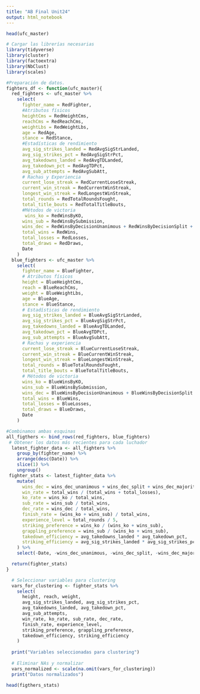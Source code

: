 ```yaml
---
title: "AB Final Unit24"
output: html_notebook
---
```


```r
head(ufc_master)
```

```r
# Cargar las librerías necesarias
library(tidyverse)
library(cluster)
library(factoextra)
library(NbClust)
library(scales)
```

```r
#Preparación de datos.
fighters_df <- function(ufc_master){
  red_fighters <- ufc_master %>% 
    select(
      fighter_name = RedFighter,
      #Atributos físicos
      heightCms = RedHeightCms,
      reachCms = RedReachCms,
      weightLbs = RedWeightLbs,
      age = RedAge,
      stance = RedStance,
      #Estadísticas de rendimiento
      avg_sig_strikes_landed = RedAvgSigStrLanded,
      avg_sig_strikes_pct = RedAvgSigStrPct,
      avg_takedowns_landed = RedAvgTDLanded,
      avg_takedown_pct = RedAvgTDPct,
      avg_sub_attempts = RedAvgSubAtt,
      # Rachas y Experiencia
      current_lose_streak = RedCurrentLoseStreak,
      current_win_streak = RedCurrentWinStreak,
      longest_win_streak = RedLongestWinStreak,
      total_rounds = RedTotalRoundsFought,
      total_title_bouts = RedTotalTitleBouts,
      #Métodos de victoria
       wins_ko = RedWinsByKO,
      wins_sub = RedWinsBySubmission,
      wins_dec = RedWinsByDecisionUnanimous + RedWinsByDecisionSplit +     RedWinsByDecisionMajority,
      total_wins = RedWins,
      total_losses = RedLosses,
      total_draws = RedDraws,
      Date
    )
  blue_fighters <- ufc_master %>%
    select(
      fighter_name = BlueFighter,
      # Atributos físicos
      height = BlueHeightCms,
      reach = BlueReachCms,
      weight = BlueWeightLbs,
      age = BlueAge,
      stance = BlueStance,
      # Estadísticas de rendimiento
      avg_sig_strikes_landed = BlueAvgSigStrLanded,
      avg_sig_strikes_pct = BlueAvgSigStrPct,
      avg_takedowns_landed = BlueAvgTDLanded,
      avg_takedown_pct = BlueAvgTDPct,
      avg_sub_attempts = BlueAvgSubAtt,
      # Rachas y experiencia
      current_lose_streak = BlueCurrentLoseStreak,
      current_win_streak = BlueCurrentWinStreak,
      longest_win_streak = BlueLongestWinStreak,
      total_rounds = BlueTotalRoundsFought,
      total_title_bouts = BlueTotalTitleBouts,
      # Métodos de victoria
      wins_ko = BlueWinsByKO,
      wins_sub = BlueWinsBySubmission,
      wins_dec = BlueWinsByDecisionUnanimous + BlueWinsByDecisionSplit + BlueWinsByDecisionMajority,
      total_wins = BlueWins,
      total_losses = BlueLosses,
      total_draws = BlueDraws,
      Date
    )

#Combinamos ambas esquinas
all_figthers <- bind_rows(red_fighters, blue_fighters)
 # Obtener los datos más recientes para cada luchador
  latest_fighter_data <- all_fighters %>%
    group_by(fighter_name) %>%
    arrange(desc(Date)) %>%
    slice(1) %>%
    ungroup()
 fighter_stats <- latest_fighter_data %>%
    mutate(
      wins_dec = wins_dec_unanimous + wins_dec_split + wins_dec_majority,
      win_rate = total_wins / (total_wins + total_losses),
      ko_rate = wins_ko / total_wins,
      sub_rate = wins_sub / total_wins,
      dec_rate = wins_dec / total_wins,
      finish_rate = (wins_ko + wins_sub) / total_wins,
      experience_level = total_rounds / 5,
      striking_preference = wins_ko / (wins_ko + wins_sub),
      grappling_preference = wins_sub / (wins_ko + wins_sub),
      takedown_efficiency = avg_takedowns_landed * avg_takedown_pct,
      striking_efficiency = avg_sig_strikes_landed * avg_sig_strikes_pct
    ) %>%
    select(-Date, -wins_dec_unanimous, -wins_dec_split, -wins_dec_majority)

  return(fighter_stats)
}
```

```r
  # Seleccionar variables para clustering
  vars_for_clustering <- fighter_stats %>%
    select(
      height, reach, weight,
      avg_sig_strikes_landed, avg_sig_strikes_pct,
      avg_takedowns_landed, avg_takedown_pct,
      avg_sub_attempts,
      win_rate, ko_rate, sub_rate, dec_rate,
      finish_rate, experience_level,
      striking_preference, grappling_preference,
      takedown_efficiency, striking_efficiency
    )
  
  print("Variables seleccionadas para clustering")
  
  # Eliminar NAs y normalizar
  vars_normalized <- scale(na.omit(vars_for_clustering))
  print("Datos normalizados")
```
```r
head(figthers_stats)
```

